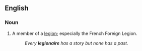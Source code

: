 ==English==
===Noun===
{{en-noun}}
# A member of a [[legion]]; especially the French Foreign Legion.
#: ''Every '''legionaire''' has a story but none has a past.''
